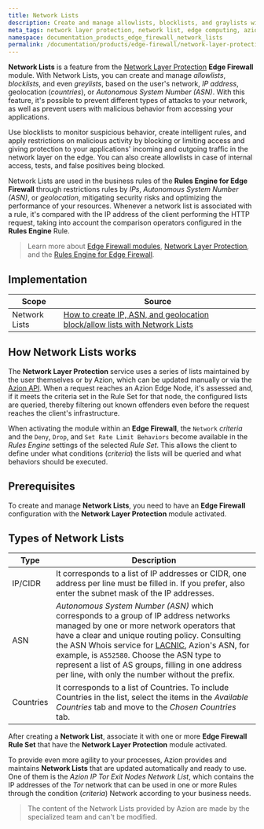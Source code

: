 ```yaml
---
title: Network Lists
description: Create and manage allowlists, blocklists, and graylists with Network Lists.
meta_tags: network layer protection, network list, edge computing, azion, security
namespace: documentation_products_edge_firewall_network_lists
permalink: /documentation/products/edge-firewall/network-layer-protection/network-lists/
---
```


**Network Lists** is a feature from the [Network Layer Protection](/en/documentation/products/edge-firewall/network-layer-protection/) **Edge Firewall** module. With Network Lists, you can create and manage *allowlists*, *blocklists*, and even *greylists*, based on the user's network, *IP address*, geolocation (*countries*), or *Autonomous System Number (ASN)*. With this feature, it's possible to prevent different types of attacks to your network, as well as prevent users with malicious behavior from accessing your applications.

Use blocklists to monitor suspicious behavior, create intelligent rules, and apply restrictions on malicious activity by blocking or limiting access and giving protection to your applications' incoming and outgoing traffic in the network layer on the edge. You can also create allowlists in case of internal access, tests, and false positives being blocked.

Network Lists are used in the business rules of the **Rules Engine for Edge Firewall** through restrictions rules by *IPs*, *Autonomous System Number (ASN)*, or *geolocation*, mitigating security risks and optimizing the performance of your resources. Whenever a network list is associated with a rule, it's compared with the IP address of the client performing the HTTP request, taking into account the comparison operators configured in the **Rules Engine** Rule.

> Learn more about [Edge Firewall modules](/en/documentation/products/edge-firewall/), [Network Layer Protection](/en/documentation/products/edge-firewall/network-layer-protection/), and the [Rules Engine for Edge Firewall](/en/documentation/products/edge-firewall/rules-engine/).

## Implementation

| Scope | Source |
|-------|--------|
| Network Lists | [How to create IP, ASN, and geolocation block/allow lists with Network Lists](/en/documentation/products/guides/blacklists-ip-addresses-edge/) |

## How Network Lists works

The **Network Layer Protection** service uses a series of lists maintained by the user themselves or by Azion, which can be updated manually or via the [Azion API](https://api.azion.com). When a request reaches an Azion Edge Node, it's assessed and, if it meets the criteria set in the Rule Set for that node, the configured lists are queried, thereby filtering out known offenders even before the request reaches the client's infrastructure.

When activating the module within an **Edge Firewall**, the `Network` *criteria* and the `Deny`, `Drop`, and `Set Rate Limit Behaviors` become available in the *Rules Engine* settings of the selected *Rule Set*. This allows the client to define under what conditions (*criteria*) the lists will be queried and what behaviors should be executed.

## Prerequisites

To create and manage **Network Lists**, you need to have an **Edge Firewall** configuration with the **Network Layer Protection** module activated.

## Types of Network Lists

| Type      | Description                                                                                                                                                        |
|-----------|--------------------------------------------------------------------------------------------------------------------------------------------------------------------|
| IP/CIDR   | It corresponds to a list of IP addresses or CIDR, one address per line must be filled in. If you prefer, also enter the subnet mask of the IP addresses.           |
| ASN       | *Autonomous System Number (ASN)* which corresponds to a group of IP address networks managed by one or more network operators that have a clear and unique routing policy. Consulting the ASN Whois service for [LACNIC](http://lacnic.net/cgi-bin/lacnic/whois?lg=EN), Azion's ASN, for example, is `AS52580`. Choose the ASN type to represent a list of AS groups, filling in one address per line, with only the number without the prefix. |
| Countries | It corresponds to a list of Countries. To include Countries in the list, select the items in the *Available Countries* tab and move to the *Chosen Countries* tab. |

After creating a **Network List**, associate it with one or more **Edge Firewall Rule Set** that have the **Network Layer Protection** module activated.

To provide even more agility to your processes, Azion provides and maintains **Network Lists** that are updated automatically and ready to use. One of them is the *Azion IP Tor Exit Nodes Network List*, which contains the IP addresses of the *Tor* network that can be used in one or more Rules through the condition (*criteria*) Network according to your business needs.

> The content of the Network Lists provided by Azion are made by the specialized team and can't be modified.
